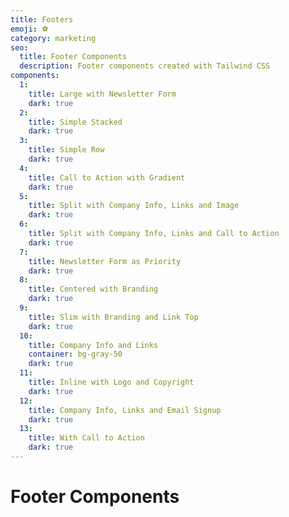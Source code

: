 ```yaml
---
title: Footers
emoji: ⚽️
category: marketing
seo:
  title: Footer Components
  description: Footer components created with Tailwind CSS
components:
  1:
    title: Large with Newsletter Form
    dark: true
  2:
    title: Simple Stacked
    dark: true
  3:
    title: Simple Row
    dark: true
  4:
    title: Call to Action with Gradient
    dark: true
  5:
    title: Split with Company Info, Links and Image
    dark: true
  6:
    title: Split with Company Info, Links and Call to Action
    dark: true
  7:
    title: Newsletter Form as Priority
    dark: true
  8:
    title: Centered with Branding
    dark: true
  9:
    title: Slim with Branding and Link Top
    dark: true
  10:
    title: Company Info and Links
    container: bg-gray-50
    dark: true
  11:
    title: Inline with Logo and Copyright
    dark: true
  12:
    title: Company Info, Links and Email Signup
    dark: true
  13:
    title: With Call to Action
    dark: true
---
```


# Footer Components

<List
  componentsData={componentsArray}
  componentContainer={componentContainer}
/>
